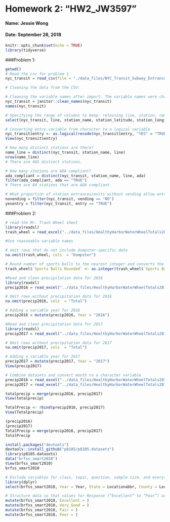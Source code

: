 
# Homework 2: "HW2_JW3597"
#### Name: Jessie Wong
#### Date: September 28, 2018

```r
knitr::opts_chunk$set(echo = TRUE)
library(tidyverse)
```

###Problem 1: 
```r
getwd()
# Read the csv for problem 1
nyc_transit = read_csv(file = "./data_files/NYC_Transit_Subway_Entrance_And_Exit_Data.csv")

# Cleaning the data from the CSV:

# Cleaning the variable names after import: The variable names were changed to lower snake case
nyc_transit = janitor::clean_names(nyc_transit)
names(nyc_transit)
```

```r
# Specifying the range of columns to keep: retaining line, station, name, station latitude / longitude, routes served, entry, vending, entrance type, and ADA compliance
select(nyc_transit, line, station_name, station_latitude, station_longitude, route1, route2, route3, route4, route5, route6, route7, route8, route9, route10, route11, entry, vending, entrance_type, ada)

# Converting entry variable from character to a logical variable 
nyc_transit$entry <- as.logical(recode(nyc_transit$entry, "YES" = "TRUE", "NO" = "FALSE"))
View(nyc_transit$entry)

# How many distinct stations are there?
name_line = distinct(nyc_transit, station_name, line)
nrow(name_line)
# There are 465 distinct stations.

# How many stations are ADA compliant?
ada_compliant = distinct(nyc_transit, station_name, line, ada)
filter(ada_compliant, ada == "TRUE")
# There are 84 stations that are ADA compliant. 

# What proportion of station extrances/exits without vending allow entrance?
novending = filter(nyc_transit, vending == "NO")
yesentry = filter(nyc_transit, entry == "TRUE")
```

###Problem 2: 
```r
# read the Mr. Trash Wheel sheet
library(readxl)
trash_wheel = read_excel("../data_files/HealthyHarborWaterWheelTotals2018-7-28.xlsx", sheet = 1, range = "A2:N258")

#Use reasonable variable names

# omit rows that do not include dumpster-specific data
na.omit(trash_wheel, cols  = "Dumpster")

# Round number of sports balls to the nearest integer and converts the result to an integer variable
trash_wheel$`Sports Balls Rounded` <- as.integer(trash_wheel$`Sports Balls`)
```

```r
#Read and clean precipitation data for 2016
library(readxl)
precip2016 = read_excel("../data_files/HealthyHarborWaterWheelTotals2018-7-28.xlsx", sheet = 5)

# Omit rows without precipitation data for 2016
na.omit(precip2016, cols  = "Total")

# Adding a variable year for 2016
precip2016 = mutate(precip2016, Year = "2016")

#Read and clean precipitation data for 2017
library(readxl)
precip2017 = read_excel("../data_files/HealthyHarborWaterWheelTotals2018-7-28.xlsx", sheet = 4)

# Omit rows without precipitation data for 2017
na.omit(precip2017, cols  = "Total")

# Adding a variable year for 2017
precip2017 = mutate(precip2017, Year = "2017")
View(precip2017)

# Combine datasets and convert month to a character variable
precip2016 = read_excel("../data_files/HealthyHarborWaterWheelTotals2018-7-28.xlsx", sheet = 5)
precip2017 = read_excel("../data_files/HealthyHarborWaterWheelTotals2018-7-28.xlsx", sheet = 4)

totalprecip = merge(precip2016, precip2017)
View(totalprecip)

TotalPrecip <- rbind(precip2016, precip2017)
View(Totalprecip)

(precip2016)
(precip2017)
TotalPrecip = merge(precip2016, precip2017)
TotalPrecip
```

```r
install.packages("devtools")
devtools::install_github("p8105/p8105.datasets")
library(p8105.datasets)
data("brfss_smart2010")
View(brfss_smart2010)
brfss_smart2010

# Exclude variables for class, topic, question, sample size, and everything from lower confidence limit to GeoLocation / Format the Data to use appropriate variable names
library(dplyr)
select(brfss_smart2010, Year = Year, State = Locationabbr, County = Locationdesc, Response = Response, Health_Score = Data_value)

# Structure data so that values for Response (“Excellent” to “Poor”) are column names / variables which indicate the proportion of subjects with each response (which are values of Data_value in the original dataset)
mutate(brfss_smart2010, Excellent = )
mutate(brfss_smart2010, Very_Good = )
mutate(brfss_smart2010, Fair = )
mutate(brfss_smart2010, Poor = )
```
